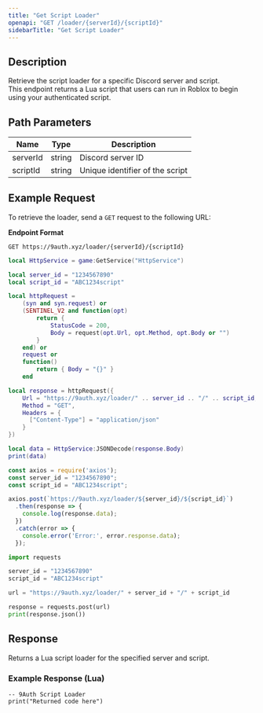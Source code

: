 ```yaml
---
title: "Get Script Loader"
openapi: "GET /loader/{serverId}/{scriptId}"
sidebarTitle: "Get Script Loader"
---
```


## Description

Retrieve the script loader for a specific Discord server and script.  
This endpoint returns a Lua script that users can run in Roblox to begin using your authenticated script.

## Path Parameters

| Name     | Type   | Description               |
|----------|--------|---------------------------|
| serverId | string | Discord server ID         |
| scriptId | string | Unique identifier of the script |

## Example Request

To retrieve the loader, send a `GET` request to the following URL:

**Endpoint Format**  
```
GET https://9auth.xyz/loader/{serverId}/{scriptId}  
```

<CodeGroup>

```lua LuaU
local HttpService = game:GetService("HttpService")

local server_id = "1234567890"
local script_id = "ABC1234script"

local httpRequest =
    (syn and syn.request) or
    (SENTINEL_V2 and function(opt)
        return {
            StatusCode = 200,
            Body = request(opt.Url, opt.Method, opt.Body or "")
        }
    end) or
    request or
    function()
        return { Body = "{}" }
    end

local response = httpRequest({
    Url = "https://9auth.xyz/loader/" .. server_id .. "/" .. script_id,
    Method = "GET",
    Headers = {
      ["Content-Type"] = "application/json"
    }
})

local data = HttpService:JSONDecode(response.Body)
print(data)
```

```javascript Node JS
const axios = require('axios');
const server_id = "1234567890";
const script_id = "ABC1234script";

axios.post(`https://9auth.xyz/loader/${server_id}/${script_id}`)
  .then(response => {
    console.log(response.data);
  })
  .catch(error => {
    console.error('Error:', error.response.data);
  });
```
```python Python
import requests

server_id = "1234567890"
script_id = "ABC1234script"

url = "https://9auth.xyz/loader/" + server_id + "/" + script_id

response = requests.post(url)
print(response.json())

```

</CodeGroup>

## Response

Returns a Lua script loader for the specified server and script.

### Example Response (Lua)

```
-- 9Auth Script Loader
print("Returned code here")
```
